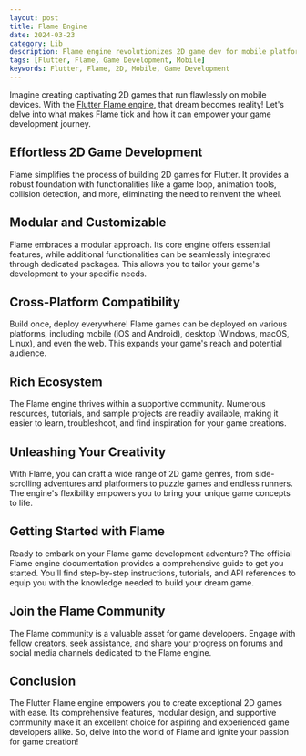 ```yaml
---
layout: post
title: Flame Engine
date: 2024-03-23
category: Lib
description: Flame engine revolutionizes 2D game dev for mobile platforms.
tags: [Flutter, Flame, Game Development, Mobile]
keywords: Flutter, Flame, 2D, Mobile, Game Development
---
```


Imagine creating captivating 2D games that run flawlessly on mobile devices. With the [Flutter Flame engine](https://docs.flame-engine.org/latest/), that dream becomes reality! Let's delve into what makes Flame tick and how it can empower your game development journey.

## Effortless 2D Game Development

Flame simplifies the process of building 2D games for Flutter. It provides a robust foundation with functionalities like a game loop, animation tools, collision detection, and more, eliminating the need to reinvent the wheel.

## Modular and Customizable

Flame embraces a modular approach. Its core engine offers essential features, while additional functionalities can be seamlessly integrated through dedicated packages. This allows you to tailor your game's development to your specific needs.

## Cross-Platform Compatibility

Build once, deploy everywhere! Flame games can be deployed on various platforms, including mobile (iOS and Android), desktop (Windows, macOS, Linux), and even the web. This expands your game's reach and potential audience.

## Rich Ecosystem

The Flame engine thrives within a supportive community. Numerous resources, tutorials, and sample projects are readily available, making it easier to learn, troubleshoot, and find inspiration for your game creations.

## Unleashing Your Creativity

With Flame, you can craft a wide range of 2D game genres, from side-scrolling adventures and platformers to puzzle games and endless runners. The engine's flexibility empowers you to bring your unique game concepts to life.

## Getting Started with Flame

Ready to embark on your Flame game development adventure? The official Flame engine documentation provides a comprehensive guide to get you started. You'll find step-by-step instructions, tutorials, and API references to equip you with the knowledge needed to build your dream game.

## Join the Flame Community

The Flame community is a valuable asset for game developers. Engage with fellow creators, seek assistance, and share your progress on forums and social media channels dedicated to the Flame engine.

## Conclusion

The Flutter Flame engine empowers you to create exceptional 2D games with ease. Its comprehensive features, modular design, and supportive community make it an excellent choice for aspiring and experienced game developers alike. So, delve into the world of Flame and ignite your passion for game creation!

